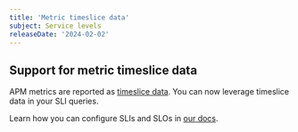 ```yaml
---
title: 'Metric timeslice data'
subject: Service levels
releaseDate: '2024-02-02'
---
```


## Support for metric timeslice data 
APM metrics are reported as [timeslice data](/docs/data-apis/understand-data/new-relic-data-types/#timeslice-data). 
You can now leverage timeslice data in your SLI queries.

Learn how you can configure SLIs and SLOs in [our docs](/docs/service-level-management/create-slm/#sli-timeslices).
